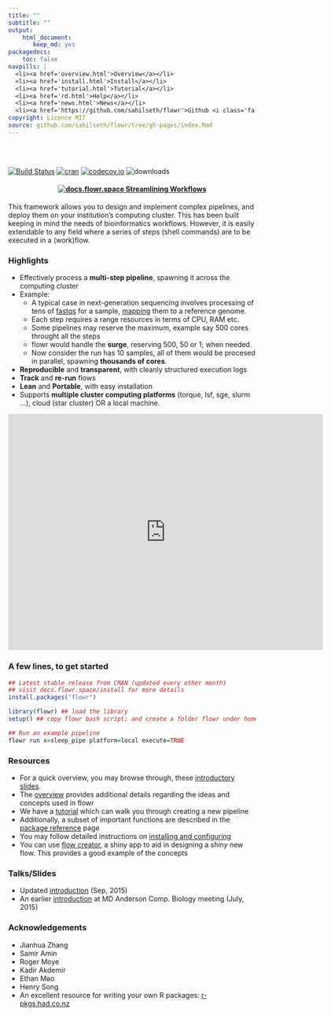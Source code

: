 ```yaml
---
title: ""
subtitle: ""
output: 
    html_document: 
       keep_md: yes
packagedocs:
    toc: false
navpills: |
  <li><a href='overview.html'>Overview</a></li>
  <li><a href='install.html'>Install</a></li>
  <li><a href='tutorial.html'>Tutorial</a></li>
  <li><a href='rd.html'>Help</a></li>
  <li><a href='news.html'>News</a></li>
  <li><a href='https://github.com/sahilseth/flowr'>Github <i class='fa fa-github'></i></a></li>
copyright: Licence MIT
source: github.com/sahilseth/flowr/tree/gh-pages/index.Rmd
---
```


<br>
<br>

[![Build Status](https://travis-ci.org/sahilseth/flowr.svg?branch=master)](https://travis-ci.org/sahilseth/flowr)
[![cran](http://www.r-pkg.org/badges/version/flowr)](http://cran.rstudio.com/web/packages/flowr/index.html)
[![codecov.io](http://codecov.io/github/sahilseth/flowr/coverage.svg?branch=devel)](http://codecov.io/github/sahilseth/flowr?branch=devel)
![downloads](http://cranlogs.r-pkg.org/badges/grand-total/flowr)
<!--![license](https://img.shields.io/badge/license-MIT-blue.svg)-->

<center> <h4><font color="#D3003A">
[![docs.flowr.space](files/logo_green.png) Streamlining Workflows](http://docs.flowr.space)
</font></h4> </center>

This framework allows you to design and implement complex pipelines, and
deploy them on your institution's computing cluster. This has been built
keeping in mind the needs of bioinformatics workflows. However, it is
easily extendable to any field where a series of steps (shell commands)
are to be executed in a (work)flow.

### Highlights



<!--	- Consider step 1 uses 10 cores for each file; with 50 files it would use 500 cores in total.
	- Next step uses one core for each file, 50 cores in total.
	- Say step C merges them, and uses only 1 core.-->

- Effectively process a **multi-step pipeline**, spawning it
across the computing cluster
- Example: 
	- A typical case in next-generation sequencing involves processing of tens of
   [fastqs](http://en.wikipedia.org/wiki/FASTQ_format) for a sample,
   [mapping](http://en.wikipedia.org/wiki/Sequence_alignment) them to a reference genome.
	- Each step requires a range resources in terms of CPU, RAM etc.
	- Some pipelines may reserve the maximum, example say 500 cores throught all the steps
	- flowr would handle the **surge**, reserving 500, 50 or 1; when needed.
	- Now consider the run has 10 samples, all of them would be procesed in
	 parallel, spawning **thousands of cores**.
-   **Reproducible** and **transparent**, with cleanly structured execution logs
-   **Track** and **re-run** flows
-   **Lean** and **Portable**, with easy installation
-   Supports **multiple cluster computing platforms** (torque, lsf, sge, slurm ...), cloud (star cluster) OR a local machine.

<iframe width="640" height="480" src="https://www.youtube.com/embed/szDNFioBdPo?rel=0&amp;showinfo=0;autoplay=1" frameborder="0" volume="0"></iframe>

### A few lines, to get started

``` r
## Latest stable release from CRAN (updated every other month)
## visit docs.flowr.space/install for more details
install.packages("flowr")

library(flowr) ## load the library
setup() ## copy flowr bash script; and create a folder flowr under home.

## Run an example pipeline
flowr run x=sleep_pipe platform=local execute=TRUE
```

### Resources
- For a quick overview, you may browse through,
 these [introductory slides](http://sahilseth.github.io/slides/flowrintro).
- The [overview](http://docs.flowr.space/docs.html) provides additional details regarding
the ideas and concepts used in flowr
- We have a [tutorial](http://docs.flowr.space/tutorial.html) which can walk you through creating a
new pipeline
- Additionally, a subset of important functions are described in the [package reference](http://docs.flowr.space/rd.html)
page
- You may follow detailed instructions on [installing and configuring](http://docs.flowr.space/install.html)
- You can use [flow creator](https://sseth.shinyapps.io/flow_creator), a shiny app to aid in
	designing a *shiny* new flow. This provides a good example of the concepts


### Talks/Slides
- Updated [introduction](http://sahilseth.github.io/slides/flowrintro/index.html) (Sep, 2015)
- An earlier [introduction](http://sahilseth.github.io/slides/flowrintro/index_20150706) at 
MD Anderson Comp. Biology meeting (July, 2015)


### Acknowledgements

-   Jianhua Zhang
-   Samir Amin
-   Roger Moye
-   Kadir Akdemir
-   Ethan Mao
-   Henry Song
-   An excellent resource for writing your own R packages:
    [r-pkgs.had.co.nz](r-pkgs.had.co.nz)

<!--why this license http://kbroman.org/pkg_primer/pages/licenses.html -->
<script src = "files/googl.js"></script>
